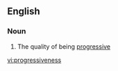 ==English==

===Noun===
{{en-noun|-}}

# The quality of being [[progressive]]

[[vi:progressiveness]]